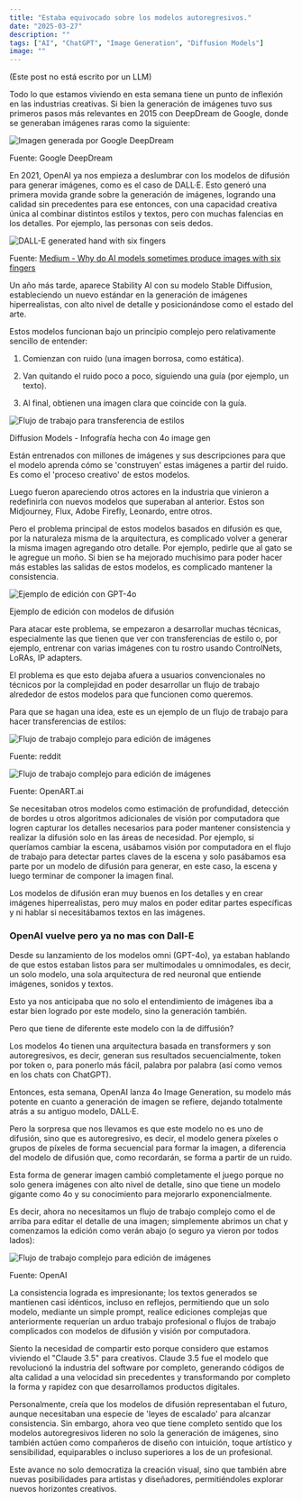 ```yaml
---
title: "Estaba equivocado sobre los modelos autoregresivos."
date: "2025-03-27"
description: ""
tags: ["AI", "ChatGPT", "Image Generation", "Diffusion Models"]
image: ""
---
```


(Este post no está escrito por un LLM)

Todo lo que estamos viviendo en esta semana tiene un punto de inflexión en las industrias creativas. Si bien la generación de imágenes tuvo sus primeros pasos más relevantes en 2015 con DeepDream de Google, donde se generaban imágenes raras como la siguiente:

<div className="flex flex-col items-center mb-6">
  <div className="w-full max-w-2xl">
    <Image 
      src="https://www.tensorflow.org/tutorials/generative/images/dogception.png" 
      alt="Imagen generada por Google DeepDream" 
      width={480} 
      height={240} 
      className="rounded-lg w-full"
    />
  </div>
  <p className="text-sm text-gray-500 mt-2 italic">Fuente: Google DeepDream</p>
</div>

En 2021, OpenAI ya nos empieza a deslumbrar con los modelos de difusión para generar imágenes, como es el caso de DALL·E. Esto generó una primera movida grande sobre la generación de imágenes, logrando una calidad sin precedentes para ese entonces, con una capacidad creativa única al combinar distintos estilos y textos, pero con muchas falencias en los detalles. Por ejemplo, las personas con seis dedos.

<div className="flex flex-col items-center mb-6">
  <div className="w-full max-w-2xl">
    <Image 
      src="https://miro.medium.com/v2/resize:fit:1400/format:webp/1*D8AItivJufMJ_dj5LVTiNQ.png" 
      alt="DALL-E generated hand with six fingers" 
      width={640} 
      height={480} 
      className="rounded-lg w-full"
    />
  </div>
  <p className="text-sm text-gray-500 mt-2 italic">Fuente: <a href="https://medium.com/@sanderink.ursina/why-do-ai-models-sometimes-produce-images-with-six-fingers-da4cd53f3313" className="hover:underline" target="_blank" rel="noopener noreferrer">Medium - Why do AI models sometimes produce images with six fingers</a></p>
</div>


Un año más tarde, aparece Stability AI con su modelo Stable Diffusion, estableciendo un nuevo estándar en la generación de imágenes hiperrealistas, con alto nivel de detalle y posicionándose como el estado del arte.

Estos modelos funcionan bajo un principio complejo pero relativamente sencillo de entender:​

1. Comienzan con ruido (una imagen borrosa, como estática).​

2. Van quitando el ruido poco a poco, siguiendo una guía (por ejemplo, un texto).​

3. Al final, obtienen una imagen clara que coincide con la guía.

<div className="flex flex-col items-center mb-6">
  <div className="w-full max-w-xl">
    <Image 
      src="https://demzamss7t8rinle.public.blob.vercel-storage.com/1743122557710-06ed784a-6e3c-4726-8fbb-2439fdabdc63-usMvGU6iEO3UMn0om40ItwrlSIlry7.png"
      alt="Flujo de trabajo para transferencia de estilos" 
      width={480} 
      height={360} 
      className="rounded-lg w-full"
    />
  </div>
  <p className="text-sm text-gray-500 mt-2 italic">Diffusion Models - Infografía hecha con 4o image gen</p>
</div>


Están entrenados con millones de imágenes y sus descripciones para que el modelo aprenda cómo se 'construyen' estas imágenes a partir del ruido.​ Es como el 'proceso creativo' de estos modelos.

Luego fueron apareciendo otros actores en la industria que vinieron a redefinirla con nuevos modelos que superaban al anterior. Estos son Midjourney, Flux, Adobe Firefly, Leonardo, entre otros.​

Pero el problema principal de estos modelos basados en difusión es que, por la naturaleza misma de la arquitectura, es complicado volver a generar la misma imagen agregando otro detalle. Por ejemplo, pedirle que al gato se le agregue un moño. Si bien se ha mejorado muchísimo para poder hacer más estables las salidas de estos modelos, es complicado mantener la consistencia.

<div className="flex flex-col items-center mb-6">
  <div className="w-full max-w-xl">
    <Image 
      src="https://demzamss7t8rinle.public.blob.vercel-storage.com/1743124298999-ChatGPT%20Image%20Mar%2027%2C%202025%2C%2006_11_16%20PM-sTIZpWMj9eq199GsFr74pglgQJEGNJ.png"
      alt="Ejemplo de edición con GPT-4o" 
      width={480} 
      height={360} 
      className="rounded-lg w-full"
    />
  </div>
  <p className="text-sm text-gray-500 mt-2 italic">Ejemplo de edición con modelos de difusión </p>
</div>


Para atacar este problema, se empezaron a desarrollar muchas técnicas, especialmente las que tienen que ver con transferencias de estilo o, por ejemplo, entrenar con varias imágenes con tu rostro usando ControlNets, LoRAs, IP adapters.​

El problema es que esto dejaba afuera a usuarios convencionales no técnicos por la complejidad en poder desarrollar un flujo de trabajo alrededor de estos modelos para que funcionen como queremos.​

Para que se hagan una idea, este es un ejemplo de un flujo de trabajo para hacer transferencias de estilos:

<div className="flex flex-col items-center mb-6">
  <div className="w-full max-w-xl">
    <Image 
      src="https://preview.redd.it/union-flux-controlnet-running-on-comfyui-workflow-and-nodes-v0-nrhxejbwnfjd1.png?width=2210&format=png&auto=webp&s=05d6bbaccbb369cf1dfefb19430b9970ef360a72"
      alt="Flujo de trabajo complejo para edición de imágenes" 
      width={480} 
      height={360} 
      className="rounded-lg w-full"
    />
  </div>
  <p className="text-sm text-gray-500 mt-2 italic">Fuente: reddit</p>
</div>



<div className="flex flex-col items-center mb-6">
  <div className="w-full max-w-xl">
    <Image 
      src="https://cdn.openart.ai/workflow_thumbnails/d784O26IvqPV8o5fwcAO/image_cRCDc4Dy_1704368908449_raw.jpg"
      alt="Flujo de trabajo complejo para edición de imágenes" 
      width={480} 
      height={360} 
      className="rounded-lg w-full"
    />
  </div>
  <p className="text-sm text-gray-500 mt-2 italic">Fuente: OpenART.ai</p>
</div>

Se necesitaban otros modelos como estimación de profundidad, detección de bordes u otros algoritmos adicionales de visión por computadora que logren capturar los detalles necesarios para poder mantener consistencia y realizar la difusión solo en las áreas de necesidad. Por ejemplo, si queríamos cambiar la escena, usábamos visión por computadora en el flujo de trabajo para detectar partes claves de la escena y solo pasábamos esa parte por un modelo de difusión para generar, en este caso, la escena y luego terminar de componer la imagen final.​

Los modelos de difusión eran muy buenos en los detalles y en crear imágenes hiperrealistas, pero muy malos en poder editar partes específicas y ni hablar si necesitábamos textos en las imágenes.​

### OpenAI vuelve pero ya no mas con Dall-E

Desde su lanzamiento de los modelos omni (GPT-4o), ya estaban hablando de que estos estaban listos para ser multimodales u omnimodales, es decir, un solo modelo, una sola arquitectura de red neuronal que entiende imágenes, sonidos y textos.​

Esto ya nos anticipaba que no solo el entendimiento de imágenes iba a estar bien logrado por este modelo, sino la generación también.​

Pero que tiene de diferente este modelo con la de diffusión?

Los modelos 4o tienen una arquitectura basada en transformers y son autoregresivos, es decir, generan sus resultados secuencialmente, token por token o, para ponerlo más fácil, palabra por palabra (así como vemos en los chats con ChatGPT).​

Entonces, esta semana, OpenAI lanza 4o Image Generation, su modelo más potente en cuanto a generación de imagen se refiere, dejando totalmente atrás a su antiguo modelo, DALL·E.​

Pero la sorpresa que nos llevamos es que este modelo no es uno de difusión, sino que es autoregresivo, es decir, el modelo genera píxeles o grupos de píxeles de forma secuencial para formar la imagen, a diferencia del modelo de difusión que, como recordarán, se forma a partir de un ruido.​

Esta forma de generar imagen cambió completamente el juego porque no solo genera imágenes con alto nivel de detalle, sino que tiene un modelo gigante como 4o y su conocimiento para mejorarlo exponencialmente.​

Es decir, ahora no necesitamos un flujo de trabajo complejo como el de arriba para editar el detalle de una imagen; simplemente abrimos un chat y comenzamos la edición como verán abajo (o seguro ya vieron por todos lados):


<div className="flex flex-col items-center mb-6">
  <div className="w-full max-w-xl">
    <Image 
      src="https://demzamss7t8rinle.public.blob.vercel-storage.com/1743124417517-Captura%20de%20pantalla%202025-03-27%20a%20la%28s%29%206.12.29%E2%80%AFp.%C2%A0m.-WrBw2gDnSFU5jBmV7h35ZhORZ2kYa5.png"
      alt="Flujo de trabajo complejo para edición de imágenes" 
      width={480} 
      height={360} 
      className="rounded-lg w-full"
    />
  </div>
  <p className="text-sm text-gray-500 mt-2 italic">Fuente: OpenAI</p>
</div>

La consistencia lograda es impresionante; los textos generados se mantienen casi idénticos, incluso en reflejos, permitiendo que un solo modelo, mediante un simple prompt, realice ediciones complejas que anteriormente requerían un arduo trabajo profesional o flujos de trabajo complicados con modelos de difusión y visión por computadora.​

Siento la necesidad de compartir esto porque considero que estamos viviendo el "Claude 3.5" para creativos. Claude 3.5 fue el modelo que revolucionó la industria del software por completo, generando códigos de alta calidad a una velocidad sin precedentes y transformando por completo la forma y rapidez con que desarrollamos productos digitales.

Personalmente, creía que los modelos de difusión representaban el futuro, aunque necesitaban una especie de 'leyes de escalado' para alcanzar consistencia. Sin embargo, ahora veo que tiene completo sentido que los modelos autoregresivos lideren no solo la generación de imágenes, sino también actúen como compañeros de diseño con intuición, toque artístico y sensibilidad, equiparables o incluso superiores a los de un profesional.​

Este avance no solo democratiza la creación visual, sino que también abre nuevas posibilidades para artistas y diseñadores, permitiéndoles explorar nuevos horizontes creativos.
